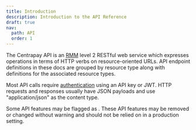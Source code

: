 ```yaml
---
title: Introduction
description: Introduction to the API Reference
draft: true
nav:
  path: API
  order: 1
---
```



The Centrapay API is an [RMM](https://en.wikipedia.org/wiki/Richardson_Maturity_Model)
level 2 RESTful web service which expresses operations in terms of HTTP verbs on
resource-oriented URLs. API endpoint definitions in these docs are grouped by resource
type along with definitions for the associated resource types.

Most API calls require [authentication](/api/auth) using an API key or
JWT. HTTP requests and responses usually have JSON payloads and use
"application/json" as the content type.

Some API features may be flagged as <Badge type="experimental"/>. These API features may be
removed or changed without warning and should not be relied on in a production
setting.

